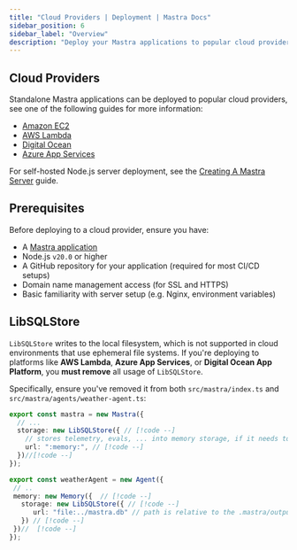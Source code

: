 ```yaml
---
title: "Cloud Providers | Deployment | Mastra Docs"
sidebar_position: 6
sidebar_label: "Overview"
description: "Deploy your Mastra applications to popular cloud providers."
---
```


## Cloud Providers

Standalone Mastra applications can be deployed to popular cloud providers, see one of the following guides for more information:

- [Amazon EC2](/docs/deployment/cloud-providers/amazon-ec2)
- [AWS Lambda](/docs/deployment/cloud-providers/aws-lambda)
- [Digital Ocean](/docs/deployment/cloud-providers/digital-ocean)
- [Azure App Services](/docs/deployment/cloud-providers/azure-app-services)

For self-hosted Node.js server deployment, see the [Creating A Mastra Server](/docs/deployment/server-deployment) guide.

## Prerequisites

Before deploying to a cloud provider, ensure you have:

- A [Mastra application](/docs/getting-started/installation)
- Node.js `v20.0` or higher
- A GitHub repository for your application (required for most CI/CD setups)
- Domain name management access (for SSL and HTTPS)
- Basic familiarity with server setup (e.g. Nginx, environment variables)

## LibSQLStore

`LibSQLStore` writes to the local filesystem, which is not supported in cloud environments that use ephemeral file systems. If you're deploying to platforms like **AWS Lambda**, **Azure App Services**, or **Digital Ocean App Platform**, you **must remove** all usage of `LibSQLStore`.

Specifically, ensure you've removed it from both `src/mastra/index.ts` and `src/mastra/agents/weather-agent.ts`:

```typescript title="src/mastra/index.ts" showLineNumbers
export const mastra = new Mastra({
  // ...
  storage: new LibSQLStore({ // [!code --]
    // stores telemetry, evals, ... into memory storage, if it needs to persist, change to file:../mastra.db // [!code --]
    url: ":memory:", // [!code --]
  })//[!code --]
});
```

```typescript title="src/mastra/agents/weather-agent.ts" showLineNumbers
export const weatherAgent = new Agent({
 // ..
 memory: new Memory({  // [!code --]
   storage: new LibSQLStore({ // [!code --]
      url: "file:../mastra.db" // path is relative to the .mastra/output directory // [!code --]
   }) // [!code --]
 })//  [!code --]
});
```
